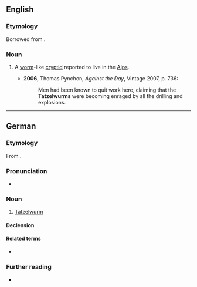 ==English==
{{wikipedia}}

===Etymology===
Borrowed from {{bor|en|de|Tatzelwurm}}.

===Noun===
{{en-noun}}

# {{lb|en|cryptozoology}} A [[worm]]-like [[cryptid]] reported to live in the [[Alps]].
#* '''2006''', Thomas Pynchon, ''Against the Day'', Vintage 2007, p. 736:
#*: Men had been known to quit work here, claiming that the '''Tatzelwurms''' were becoming enraged by all the drilling and explosions.
{{C|en|Mythological creatures}}

----

==German==
{{wikipedia|lang=de}}

===Etymology===
From {{affix|de|Tatze|gloss1=paw, claw|Wurm|gloss2=worm}}.

===Pronunciation===
* {{audio|de|De-Tatzelwurm.ogg|Audio}}

===Noun===
{{de-noun|m,(e)s,^er}}

# {{lb|de|cryptozoology}} [[#English|Tatzelwurm]]

====Declension====
{{de-ndecl|m,(e)s,^er}}

====Related terms====
* {{l|de|Lindwurm|g=m}}

===Further reading===
* {{R:Duden}}

{{C|de|Mythological creatures}}